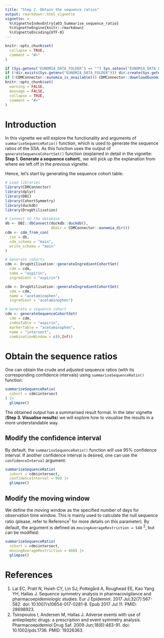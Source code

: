 ```yaml
---
title: "Step 2. Obtain the sequence ratios"
output: rmarkdown::html_vignette
vignette: >
  %\VignetteIndexEntry{a03_Summarise_sequence_ratio}
  %\VignetteEngine{knitr::rmarkdown}
  %\VignetteEncoding{UTF-8}
---
```


```r
knitr::opts_chunk$set(
  collapse = TRUE,
  comment = "#>"
)
```

```r
if (Sys.getenv("EUNOMIA_DATA_FOLDER") == "") Sys.setenv("EUNOMIA_DATA_FOLDER" = tempdir())
if (!dir.exists(Sys.getenv("EUNOMIA_DATA_FOLDER"))) dir.create(Sys.getenv("EUNOMIA_DATA_FOLDER"))
if (!CDMConnector::eunomia_is_available()) CDMConnector::downloadEunomiaData()
knitr::opts_chunk$set(
  warning = FALSE,
  message = FALSE,
  collapse = TRUE,
  comment = "#>"
)
```

# Introduction
In this vignette we will explore the functionality and arguments of `summariseSequenceRatio()` function, which is used to generate the sequence ratios of the SSA. As this function uses the output of `generateSequenceCohortSet()` function (explained in detail in the vignette: **Step 1. Generate a sequence cohort**), we will pick up the explanation from where we left off in the previous vignette. 

Hence, let's start by generating the sequence cohort table:

```r
# Load libraries
library(CDMConnector)
library(dplyr)
library(DBI)
library(CohortSymmetry)
library(duckdb)
library(DrugUtilisation)

# Connect to the database
db <- DBI::dbConnect(duckdb::duckdb(), 
                     dbdir = CDMConnector::eunomia_dir())
cdm <- cdm_from_con(
  con = db,
  cdm_schema = "main",
  write_schema = "main"
)

# Generate cohorts
cdm <- DrugUtilisation::generateIngredientCohortSet(
  cdm = cdm,
  name = "aspirin",
  ingredient = "aspirin")

cdm <- DrugUtilisation::generateIngredientCohortSet(
  cdm = cdm,
  name = "acetaminophen",
  ingredient = "acetaminophen")

# Generate a sequence cohort
cdm <- generateSequenceCohortSet(
  cdm = cdm,
  indexTable = "aspirin",
  markerTable = "acetaminophen",
  name = "intersect",
  combinationWindow = c(0,Inf))
```


# Obtain the sequence ratios
One can obtain the crude and adjusted sequence ratios (with its corresponding confidence intervals) using `summariseSequenceRatio()` function:
```r
summariseSequenceRatio(
  cohort = cdm$intersect
) |>
  glimpse()
```
The obtained output has a summarised result format. In the later vignette (**Step 3. Visualise results**) we will explore how to visualise the results in a more understandable way. 

## Modify the confidence interval
By default, the `summariseSequenceRatio()` function will use 95% confidence interval. If another confidence interval is desired, one can use the `confidenceInterval` argument:
```r
summariseSequenceRatio(
  cohort = cdm$intersect,
  confidenceInterval = 99) |>
  glimpse()
```

## Modify the moving window
We define the moving window as the specified number of days for observation time window. This is mainly used to calculate the null sequence ratio (please, refer to Reference<sup>1</sup> for more details on this parameter). By default, the argument is defined as `movingAverageRestriction = 548` <sup>2</sup>, but can be modified:
```r
summariseSequenceRatio(
  cohort = cdm$intersect,
  movingAverageRestriction = 600) |>
  glimpse()
```

# References
1. Lai EC, Pratt N, Hsieh CY, Lin SJ, Pottegård A, Roughead EE, Kao Yang YH, Hallas J. Sequence symmetry analysis in pharmacovigilance and pharmacoepidemiologic studies. Eur J Epidemiol. 2017 Jul;32(7):567-582. doi: 10.1007/s10654-017-0281-8. Epub 2017 Jul 11. PMID: 28698923.
2. Tsiropoulos I, Andersen M, Hallas J. Adverse events with use of antiepileptic drugs: a prescription and event symmetry analysis. Pharmacoepidemiol Drug Saf. 2009 Jun;18(6):483-91. doi: 10.1002/pds.1736. PMID: 19326363.
